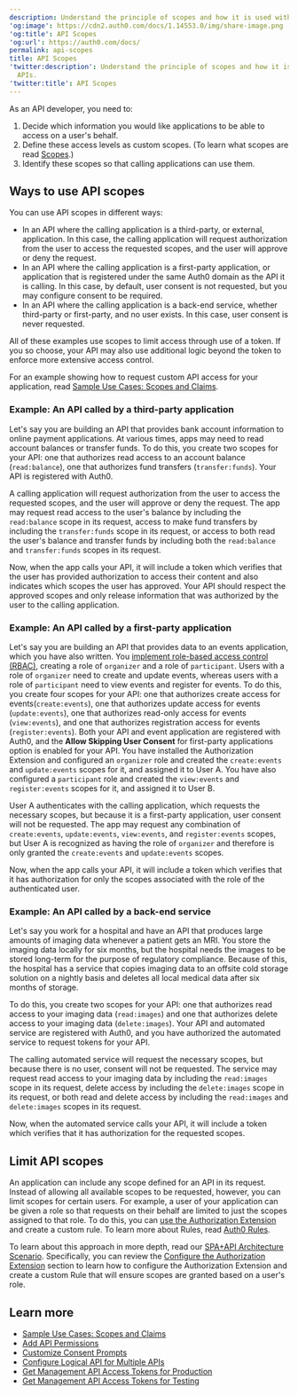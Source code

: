 ```yaml
---
description: Understand the principle of scopes and how it is used with APIs.
'og:image': https://cdn2.auth0.com/docs/1.14553.0/img/share-image.png
'og:title': API Scopes
'og:url': https://auth0.com/docs/
permalink: api-scopes
title: API Scopes
'twitter:description': Understand the principle of scopes and how it is used with
  APIs.
'twitter:title': API Scopes
---
```

As an API developer, you need to:

1. Decide which information you would like applications to be able to access on a user's behalf.
2. Define these access levels as custom scopes. (To learn what scopes are read [Scopes](/get-started/apis/scopes).)
3. Identify these scopes so that calling applications can use them.

## Ways to use API scopes

You can use API scopes in different ways:

* In an API where the calling application is a third-party, or external, application. In this case, the calling application will request authorization from the user to access the requested scopes, and the user will approve or deny the request.
* In an API where the calling application is a first-party application, or application that is registered under the same Auth0 domain as the API it is calling. In this case, by default, user consent is not requested, but you may configure consent to be required.
* In an API where the calling application is a back-end service, whether third-party or first-party, and no user exists. In this case, user consent is never requested.

All of these examples use scopes to limit access through use of a token. If you so choose, your API may also use additional logic beyond the token to enforce more extensive access control.

For an example showing how to request custom API access for your application, read [Sample Use Cases: Scopes and Claims](/get-started/apis/scopes/sample-use-cases-scopes-and-claims).

### Example: An API called by a third-party application

Let's say you are building an API that provides bank account information to online payment applications. At various times, apps may need to read account balances or transfer funds. To do this, you create two scopes for your API: one that authorizes read access to an account balance (`read:balance`), one that authorizes fund transfers (`transfer:funds`). Your API is registered with Auth0.

A calling application will request authorization from the user to access the requested scopes, and the user will approve or deny the request. The app may request read access to the user's balance by including the `read:balance` scope in its request, access to make fund transfers by including the `transfer:funds` scope in its request, or access to both read the user's balance and transfer funds by including both the `read:balance` and `transfer:funds` scopes in its request.

Now, when the app calls your API, it will include a token which verifies that the user has provided authorization to access their content and also indicates which scopes the user has approved. Your API should respect the approved scopes and only release information that was authorized by the user to the calling application.

### Example: An API called by a first-party application

Let's say you are building an API that provides data to an events application, which you have also written. You [implement role-based access control (RBAC)](/manage-users/access-control/rbac), creating a role of `organizer` and a role of `participant`. Users with a role of `organizer` need to create and update events, whereas users with a role of `participant` need to view events and register for events. To do this, you create four scopes for your API: one that authorizes create access for events(`create:events`), one that authorizes update access for events (`update:events`), one that authorizes read-only access for events (`view:events`), and one that authorizes registration access for events (`register:events`). Both your API and event application are registered with Auth0, and the **Allow Skipping User Consent** for first-party applications option is enabled for your API. You have installed the Authorization Extension and configured an `organizer` role and created the `create:events` and `update:events` scopes for it, and assigned it to User A. You have also configured a `participant` role and created the `view:events` and `register:events` scopes for it, and assigned it to User B.

User A authenticates with the calling application, which requests the necessary scopes, but because it is a first-party application, user consent will not be requested. The app may request any combination of `create:events`, `update:events`, `view:events`, and `register:events` scopes, but User A is recognized as having the role of `organizer` and therefore is only granted the `create:events` and `update:events` scopes.

Now, when the app calls your API, it will include a token which verifies that it has authorization for only the scopes associated with the role of the authenticated user.

### Example: An API called by a back-end service

Let's say you work for a hospital and have an API that produces large amounts of imaging data whenever a patient gets an MRI. You store the imaging data locally for six months, but the hospital needs the images to be stored long-term for the purpose of regulatory compliance. Because of this, the hospital has a service that copies imaging data to an offsite cold storage solution on a nightly basis and deletes all local medical data after six months of storage.

To do this, you create two scopes for your API: one that authorizes read access to your imaging data (`read:images`) and one that authorizes delete access to your imaging data (`delete:images`). Your API and automated service are registered with Auth0, and you have authorized the automated service to request tokens for your API.

The calling automated service will request the necessary scopes, but because there is no user, consent will not be requested. The service may request read access to your imaging data by including the `read:images` scope in its request, delete access by including the `delete:images` scope in its request, or both read and delete access by including the `read:images` and `delete:images` scopes in its request.

Now, when the automated service calls your API, it will include a token which verifies that it has authorization for the requested scopes.

## Limit API scopes

An application can include any scope defined for an API in its request. Instead of allowing all available scopes to be requested, however, you can limit scopes for certain users. For example, a user of your application can be given a role so that requests on their behalf are limited to just the scopes assigned to that role. To do this, you can [use the Authorization Extension](/customize/extensions/authorization-extension) and create a custom rule. To learn more about Rules, read [Auth0 Rules](/customize/rules).

To learn about this approach in more depth, read our [SPA+API Architecture Scenario](/get-started/architecture-scenarios/spa-api/part-1). Specifically, you can review the [Configure the Authorization Extension](/get-started/architecture-scenarios/spa-api/part-2#configure-the-authorization-extension) section to learn how to configure the Authorization Extension and create a custom Rule that will ensure scopes are granted based on a user's role.

## Learn more

* [Sample Use Cases: Scopes and Claims](/get-started/apis/scopes/sample-use-cases-scopes-and-claims)
* [Add API Permissions](/get-started/apis/add-api-permissions)
* [Customize Consent Prompts](/customize/login-pages/customize-consent-prompts)
* [Configure Logical API for Multiple APIs](/get-started/apis/set-logical-api)
* [Get Management API Access Tokens for Production](/secure/tokens/access-tokens/management-api-access-tokens/get-management-api-access-tokens-for-production)
* [Get Management API Access Tokens for Testing](/secure/tokens/access-tokens/management-api-access-tokens/get-management-api-access-tokens-for-testing)